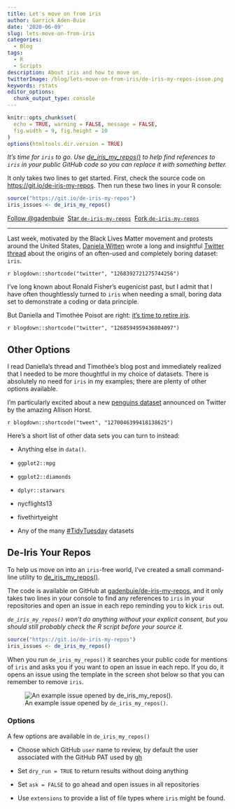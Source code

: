 ```yaml
---
title: Let's move on from iris
author: Garrick Aden-Buie
date: '2020-06-09'
slug: lets-move-on-from-iris
categories:
  - Blog
tags:
  - R
  - Scripts
description: About iris and how to move on.
twitterImage: /blog/lets-move-on-from-iris/de-iris-my-repos-issue.png
keywords: rstats
editor_options:
  chunk_output_type: console
---
```


<!-- Links -->
[penguins-tw]: https://twitter.com/allison_horst/status/1270046399418138625
[penguins]: https://github.com/allisonhorst/penguins
[retire-iris]: https://armchairecology.blog/iris-dataset/
[iris-is-gross]: https://twitter.com/chrisalbon/status/1268594959436804097
[petition-change-lecture]: https://www.change.org/p/american-statistical-association-rename-the-fisher-lecture-after-david-blackwell
[fisher-thread]: https://twitter.com/daniela_witten/status/1268392721275744256
[gh]: https://github.com/gadenbuie/de-iris-my-repos
[dw]: https://www.danielawitten.com/


```r
knitr::opts_chunk$set(
  echo = TRUE, warning = FALSE, message = FALSE,
  fig.width = 9, fig.height = 10
)
options(htmltools.dir.version = TRUE)
```

::: {.lead}
_It's time for `iris` to go. Use [de_iris_my_repos()][gh] to help find references to `iris` in your public GitHub code so you can replace it with something better._
:::

It only takes two lines to get started.
First, check the source code on <https://git.io/de-iris-my-repos>.
Then run these two lines in your R console:

```r
source("https://git.io/de-iris-my-repos")
iris_issues <- de_iris_my_repos()
```

<!--more-->

<!-- https://buttons.github.io/ -->
<a class="github-button" href="https://github.com/gadenbuie" data-show-count="true" aria-label="Follow @gadenbuie on GitHub">Follow @gadenbuie</a>&nbsp;
<a class="github-button" href="https://github.com/gadenbuie/de-iris-my-repos" data-icon="octicon-star" data-show-count="true" aria-label="Star gadenbuie/de-iris-my-repos on GitHub">Star <code>de-iris-my-repos</code></a>&nbsp;
<a class="github-button" href="https://github.com/gadenbuie/de-iris-my-repos/fork" data-icon="octicon-repo-forked" data-show-count="true" aria-label="Fork gadenbuie/de-iris-my-repos on GitHub">Fork <code>de-iris-my-repos</code></a>

---

Last week, 
motivated by the Black Lives Matter movement and protests around the United States,
[Daniela Witten][dw]
wrote a long and insightful 
[Twitter thread][fisher-thread]
about the origins of an often-used and completely boring dataset: `iris`.

`r blogdown::shortcode("twitter", "1268392721275744256")`

I've long known about Ronald Fisher's eugenicist past,
but I admit that I have often thoughtlessly turned to `iris`
when needing a small, boring data set to demonstrate a coding or data principle.

But Daniella and Timothée Poisot are right:
[it's time to retire _iris_][retire-iris].

`r blogdown::shortcode("twitter", "1268594959436804097")`

## Other Options

I read Daniella's thread and Timothée's blog post and 
immediately realized that I needed to be more thoughtful in my choice of datasets.
There is absolutely no need for `iris` in my examples;
there are plenty of other options available.

I'm particularly excited about a new [penguins dataset][penguins]
announced on Twitter by the amazing Allison Horst.

`r blogdown::shortcode("tweet", "1270046399418138625")`

Here's a short list of other data sets you can turn to instead:

- Anything else in `data()`.

- `ggplot2::mpg`

- `ggplot2::diamonds`

- `dplyr::starwars`

- [nycflights13]{.pkg}

- [fivethirtyeight]{.pkg}

- Any of the many [#TidyTuesday](https://github.com/rfordatascience/tidytuesday) datasets

## De-Iris Your Repos

To help us move on into an `iris`-free world,
I've created a small command-line utility to [de_iris_my_repos()][gh].

The code is available on GitHub at [gadenbuie/de-iris-my-repos][gh],
and it only takes two lines in your console to find any references to `iris`
in your repositories and open an issue in each repo reminding you to kick `iris` out.

_`de_iris_my_repos()` won't do anything without your explicit consent, but you should still probably check the R script before your source it._

```r
source("https://git.io/de-iris-my-repos")
iris_issues <- de_iris_my_repos()
```

When you run `de_iris_my_repos()` it searches your public code for mentions of `iris`
and asks you if you want to open an issue in each repo.
If you do, 
it opens an issue using the template in the screen shot below
so that you can remember to remove `iris`.

![An example issue opened by `de_iris_my_repos()`.](full-example-issue.png)

### Options

A few options are available in `de_iris_my_repos()`

- Choose which GitHub `user` name to review, by default the user associated with the GitHub PAT used by [gh](https://github.com/r-lib/gh)

- Set `dry_run = TRUE` to return results without doing anything

- Set `ask = FALSE` to go ahead and open issues in all repositories

- Use `extensions` to provide a list of file types where `iris` might be found.


